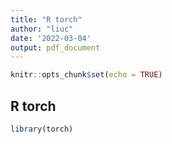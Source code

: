 ```yaml
---
title: "R torch"
author: "liuc"
date: '2022-03-04'
output: pdf_document
---
```


```r
knitr::opts_chunk$set(echo = TRUE)
```

## R torch

```r
library(torch)
```



```r

```

